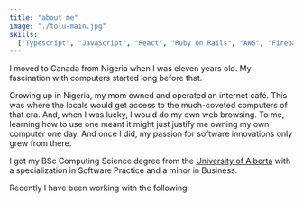 ```yaml
---
title: "about me"
image: "./tolu-main.jpg"
skills:
  ["Typescript", "JavaScript", "React", "Ruby on Rails", "AWS", "Firebase"]
---
```


I moved to Canada from Nigeria when I was eleven years old. My fascination with computers started long before that.

Growing up in Nigeria, my mom owned and operated an internet café.  This was where the locals would get access to the much-coveted computers of that era. And, when I was lucky, I would do my own web browsing. To me, learning how to use one meant it might just justify me owning my own computer one day. And once I did, my passion for software innovations only grew from there.

I got my <span className="highlighted-sm">BSc Computing Science</span> degree from the <a href="https://www.ualberta.ca/">University of Alberta</a> with a specialization in Software Practice and a minor in Business.

Recently I have been working with the following:
